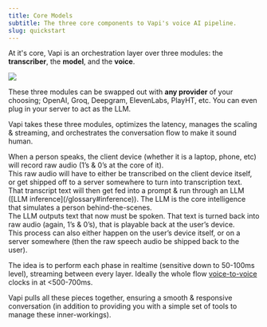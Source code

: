 ```yaml
---
title: Core Models
subtitle: The three core components to Vapi's voice AI pipeline.
slug: quickstart
---
```



At it's core, Vapi is an orchestration layer over three modules: the **transcriber**, the **model**, and the **voice**.

<Frame>
  <img src="./static/images/quickstart/quickstart-banner.png" />
</Frame>

These three modules can be swapped out with **any provider** of your choosing; OpenAI, Groq, Deepgram, ElevenLabs, PlayHT, etc. You can even plug in your server to act as the LLM.

Vapi takes these three modules, optimizes the latency, manages the scaling & streaming, and orchestrates the conversation flow to make it sound human.

<Steps titleSize="h3">
  <Step title="Listen (intake raw audio)">
    <div>
      When a person speaks, the client device (whether it is a laptop, phone,
      etc) will record raw audio (1’s & 0’s at the core of it).
    </div>
    <div>
      This raw audio will have to either be transcribed on the client device
      itself, or get shipped off to a server somewhere to turn into
      transcription text.
    </div>
  </Step>
  <Step title="Run an LLM">
    <div>
      That transcript text will then get fed into a prompt & run through an LLM
      ([LLM inference](/glossary#inference)). The LLM is the core intelligence
      that simulates a person behind-the-scenes.
    </div>
  </Step>
  <Step title="Speak (text → raw audio)">
    <div>
      The LLM outputs text that now must be spoken. That text is turned back
      into raw audio (again, 1’s & 0’s), that is playable back at the user’s
      device.
    </div>
    <div>
      This process can also either happen on the user’s device itself, or on a
      server somewhere (then the raw speech audio be shipped back to the user).
    </div>
  </Step>
</Steps>

<Info>The idea is to perform each phase in realtime (sensitive down to 50-100ms level), streaming between every layer. Ideally the whole flow [voice-to-voice](/glossary#voice-to-voice) clocks in at \<500-700ms.</Info>

Vapi pulls all these pieces together, ensuring a smooth & responsive conversation (in addition to providing you with a simple set of tools to manage these inner-workings).
